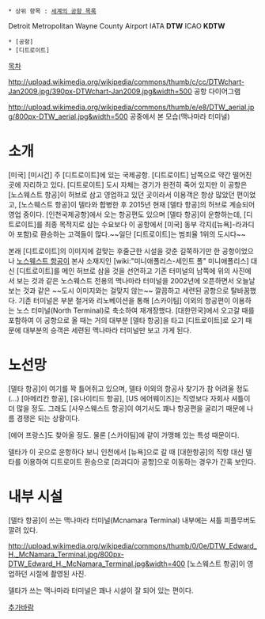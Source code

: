 * 상위 항목 : [[세계의 공항 목록]]

Detroit Metropolitan Wayne County Airport 
IATA '''DTW''' ICAO '''KDTW'''

 * [공항]
 * [디트로이트]

[[목차]]

http://upload.wikimedia.org/wikipedia/commons/thumb/c/cc/DTWchart-Jan2009.jpg/390px-DTWchart-Jan2009.jpg&width=500
공항 다이어그램

http://upload.wikimedia.org/wikipedia/commons/thumb/e/e8/DTW_aerial.jpg/800px-DTW_aerial.jpg&width=500
공중에서 본 모습(맥나마라 터미널)

= 소개 =
[미국] [미시건] 주 [디트로이트]에 있는 국제공항. [디트로이트] 남쪽으로 약간 떨어진 곳에 자리하고 있다. [디트로이트] 도시 자체는 경기가 완전히 죽어 있지만 이 공항은 [노스웨스트 항공]이 허브로 삼고 영업하고 있던 곳이라서 이용객은 항상 많았던 편이었고, [노스웨스트 항공]이 델타와 합병한 후 2015년 현재 [델타 항공]의 허브로 계승되어 영업 중이다. [인천국제공항]에서 오는 항공편도 있으며 [델타 항공]이 운항하는데, [디트로이트]를 최종 목적지로 삼는 수요보다 이 공항에서 [미국] 동부 각지([뉴욕]-라과디아 포함)로 환승하는 고객들이 많다.~~일단 [디트로이트]는 범죄율 1위의 도시다~~

본래 [디트로이트]의 이미지에 걸맞는 후줄근한 시설을 갖춘 길쭉하기만 한 공항이었으나 [[노스웨스트 항공]]이 본사 소재지인 [wiki:"미니애폴리스-세인트 폴" 미니애폴리스] 대신 [디트로이트]를 메인 허브로 삼을 것을 선언하고 기존 터미널의 남쪽에 위의 사진에서 보는 것과 같은 노스웨스트 전용의 맥나마라 터미널을 2002년에 오픈하면서 오늘날 보는 것과 같은 ~~도시 이미지와는 걸맞지 않는~~ 깔끔하고 세련된 공항으로 탈바꿈했다. 기존 터미널은 부분 철거와 리노베이션을 통해 [스카이팀] 이외의 항공편이 이용하는 노스 터미널(North Terminal)로 축소하여 재개장했다. [대한민국]에서 오고갈 때를 포함하여 이 공항으로 올 때는 거의 대부분 [델타 항공]을 타고 [디트로이트]로 오기 때문에 대부분의 승객은 세련된 맥나마라 터미널만 보고 가게 된다.
= 노선망 =
[델타 항공]이 여기를 꽉 틀어쥐고 있으며, 델타 이외의 항공사 찾기가 참 어려울 정도(...) [아메리칸 항공], [유나이티드 항공], [US 에어웨이즈]는 직영보다 자회사 셔틀이 더 많을 정도. 그래도 [사우스웨스트 항공]이 여기서도 꽤나 항공편을 굴리기 때문에 나름 경쟁은 되는 상황이다.

[에어 프랑스]도 찾아올 정도. 물론 [스카이팀]에 같이 가맹해 있는 특성 때문이다.

델타가 이 곳으로 운항하다 보니 인천에서 [뉴욕]으로 갈 때 [대한항공]의 직항 대신 델타를 이용하여 디트로이트 환승으로 [라과디아 공항]으로 이동하는 경우가 간혹 보인다.
= 내부 시설 =
[델타 항공]이 쓰는 맥나마라 터미널(Mcnamara Terminal) 내부에는 셔틀 피플무버도 깔려 있다.

http://upload.wikimedia.org/wikipedia/commons/thumb/0/0e/DTW_Edward_H._McNamara_Terminal.jpg/800px-DTW_Edward_H._McNamara_Terminal.jpg&width=400
[노스웨스트 항공]이 영업하던 시절에 촬영된 사진.

델타가 쓰는 맥나마라 터미널은 꽤나 시설이 잘 되어 있는 편이다.

[[추가바람]]
